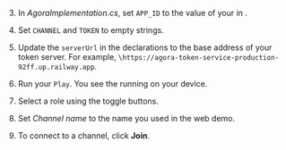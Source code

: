 3. In _AgoraImplementation.cs_, set `APP_ID` to the value of your <Vpl k="CLIENT" /> in <Vg k="CONSOLE" />.

4. Set `CHANNEL` and `TOKEN` to empty strings.

5. Update the `serverUrl` in the declarations to the base address of your token server. For example, `\https://agora-token-service-production-92ff.up.railway.app`.

6. Run your <Vpl k="CLIENT" /> `Play`. You see the <Vpl k="CLIENT" /> running on your device.

7. Select a role using the toggle buttons.

8. Set *Channel name* to the name you used in the <Link to="{{Global.DEMO_BASIC_VIDEO_CALL_URL}}"><Vg k="COMPANY" /> web demo</Link>.

9. To connect to a channel, click **Join**.